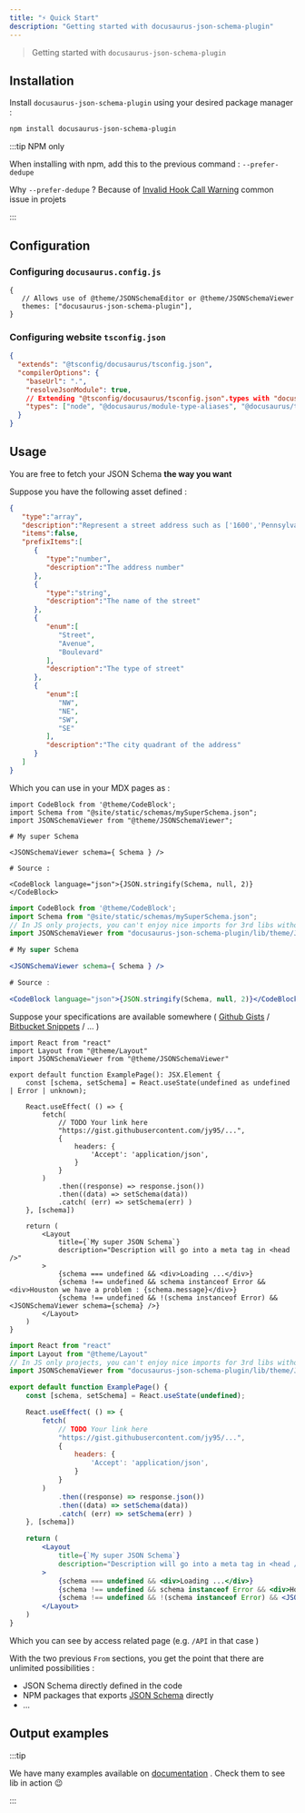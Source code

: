 ```yaml
---
title: "⚡ Quick Start"
description: "Getting started with docusaurus-json-schema-plugin"
---
```



> Getting started with `docusaurus-json-schema-plugin`

## Installation

Install `docusaurus-json-schema-plugin` using your desired package manager :

```bash npm2yarn
npm install docusaurus-json-schema-plugin
```

:::tip NPM only

When installing with npm, add this to the previous command : `--prefer-dedupe`

Why `--prefer-dedupe` ? Because of [Invalid Hook Call Warning](https://reactjs.org/warnings/invalid-hook-call-warning.html) common issue in projets

:::

## Configuration

### Configuring `docusaurus.config.js`

```tsx title="docusaurus.config.js"
{
   // Allows use of @theme/JSONSchemaEditor or @theme/JSONSchemaViewer
   themes: ["docusaurus-json-schema-plugin"],
}
```

### Configuring website `tsconfig.json`

```json title="tsconfig.json"
{
  "extends": "@tsconfig/docusaurus/tsconfig.json",
  "compilerOptions": {
    "baseUrl": ".",
    "resolveJsonModule": true,
    // Extending "@tsconfig/docusaurus/tsconfig.json".types with "docusaurus-json-schema-plugin"
    "types": ["node", "@docusaurus/module-type-aliases", "@docusaurus/theme-classic", "docusaurus-json-schema-plugin"]
  }
}
```

## Usage

You are free to fetch your JSON Schema **the way you want**

<Tabs>
<TabItem value="staticAsset" label="From a static asset" default>

Suppose you have the following asset defined :

```json title="/static/schemas/mySuperSchema.json"
{
   "type":"array",
   "description":"Represent a street address such as ['1600','Pennsylvania','Avenue','NW']",
   "items":false,
   "prefixItems":[
      {
         "type":"number",
         "description":"The address number"
      },
      {
         "type":"string",
         "description":"The name of the street"
      },
      {
         "enum":[
            "Street",
            "Avenue",
            "Boulevard"
         ],
         "description":"The type of street"
      },
      {
         "enum":[
            "NW",
            "NE",
            "SW",
            "SE"
         ],
         "description":"The city quadrant of the address"
      }
   ]
}
```

Which you can use in your MDX pages as :

<Tabs>
<TabItem value="docusaurus-ts" label="Docusaurus Typescript" default>

```tsx title="/docs/example.mdx"
import CodeBlock from '@theme/CodeBlock';
import Schema from "@site/static/schemas/mySuperSchema.json";
import JSONSchemaViewer from "@theme/JSONSchemaViewer";

# My super Schema 

<JSONSchemaViewer schema={ Schema } />

# Source :

<CodeBlock language="json">{JSON.stringify(Schema, null, 2)}</CodeBlock>
```

</TabItem>

<TabItem value="docusaurus-js" label="Docusaurus JavaScript">

```jsx title="/docs/example.mdx"
import CodeBlock from '@theme/CodeBlock';
import Schema from "@site/static/schemas/mySuperSchema.json";
// In JS only projects, you can't enjoy nice imports for 3rd libs without @docusaurus/module-type-aliases
import JSONSchemaViewer from "docusaurus-json-schema-plugin/lib/theme/JSONSchemaViewer"

# My super Schema 

<JSONSchemaViewer schema={ Schema } />

# Source :

<CodeBlock language="json">{JSON.stringify(Schema, null, 2)}</CodeBlock>
```

</TabItem>

</Tabs>

</TabItem>

<TabItem value="fetch" label="From the web">

Suppose your specifications are available somewhere ( [Github Gists](https://gist.github.com/) / [Bitbucket Snippets](https://bitbucket.org/snippets/new) / ... )  

<Tabs>
<TabItem value="tsx" label="TSX" default>

```tsx title="/src/pages/API.tsx"
import React from "react"
import Layout from "@theme/Layout"
import JSONSchemaViewer from "@theme/JSONSchemaViewer"

export default function ExamplePage(): JSX.Element {
    const [schema, setSchema] = React.useState(undefined as undefined | Error | unknown);

    React.useEffect( () => {
        fetch(
            // TODO Your link here
            "https://gist.githubusercontent.com/jy95/...",
            {
                headers: {
                    'Accept': 'application/json',
                }
            }
        )
            .then((response) => response.json())
            .then((data) => setSchema(data))
            .catch( (err) => setSchema(err) )
    }, [schema])

    return (
        <Layout
            title={`My super JSON Schema`}
            description="Description will go into a meta tag in <head />"
        >
            {schema === undefined && <div>Loading ...</div>}
            {schema !== undefined && schema instanceof Error && <div>Houston we have a problem : {schema.message}</div>}
            {schema !== undefined && !(schema instanceof Error) && <JSONSchemaViewer schema={schema} />}
        </Layout>
    )
}
```

</TabItem>

<TabItem value="jsx" label="JSX">

```jsx title="/src/pages/API.jsx"
import React from "react"
import Layout from "@theme/Layout"
// In JS only projects, you can't enjoy nice imports for 3rd libs without @docusaurus/module-type-aliases
import JSONSchemaViewer from "docusaurus-json-schema-plugin/lib/theme/JSONSchemaViewer"

export default function ExamplePage() {
    const [schema, setSchema] = React.useState(undefined);

    React.useEffect( () => {
        fetch(
            // TODO Your link here
            "https://gist.githubusercontent.com/jy95/...",
            {
                headers: {
                    'Accept': 'application/json',
                }
            }
        )
            .then((response) => response.json())
            .then((data) => setSchema(data))
            .catch( (err) => setSchema(err) )
    }, [schema])

    return (
        <Layout
            title={`My super JSON Schema`}
            description="Description will go into a meta tag in <head />"
        >
            {schema === undefined && <div>Loading ...</div>}
            {schema !== undefined && schema instanceof Error && <div>Houston we have a problem : {schema.message}</div>}
            {schema !== undefined && !(schema instanceof Error) && <JSONSchemaViewer schema={schema} />}
        </Layout>
    )
}
```

</TabItem>
</Tabs>

Which you can see by access related page (e.g. `/API` in that case )

</TabItem>

<TabItem value="other" label="From ...">

With the two previous `From` sections, you get the point that there are unlimited possibilities :
- JSON Schema directly defined in the code
- NPM packages that exports [JSON Schema](https://www.schemastore.org/json/) directly
- ...

</TabItem>

</Tabs>

## Output examples

:::tip

We have many examples available on [documentation](demo/viewer) . Check them to see lib in action 😉

:::
